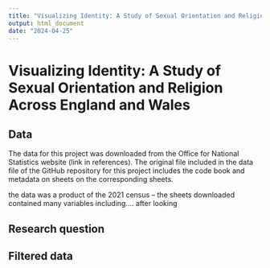 ```yaml
---
title: "Visualizing Identity: A Study of Sexual Orientation and Religion Across England and Wales"
output: html_document
date: "2024-04-25"
---
```


# Visualizing Identity: A Study of Sexual Orientation and Religion Across England and Wales

## Data

The data for this project was downloaded from the Office for National Statistics website (link in references). The original file included in the data file of the GitHub repository for this project includes the code book and metadata on sheets on the corresponding sheets.

the data was a product of the 2021 census – the sheets downloaded contained many variables including.... after looking

## Research question

## Filtered data
